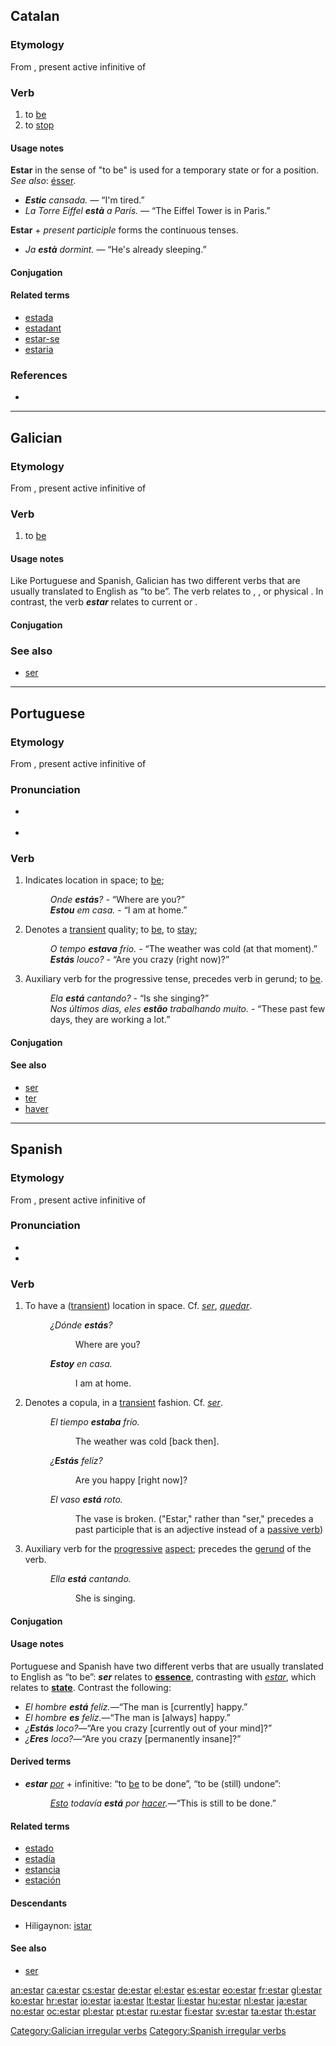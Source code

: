 ==Catalan==

===Etymology===
From {{etyl|la|ca}} {{term|stare|stāre|stand|lang=la}}, present active infinitive of {{term|sto|stō|stand|lang=la}}

===Verb===
{{ca-verb|pres_1_sg=estic|past_part=estat}}

# to [[be]]
# to [[stop]]

====Usage notes====
'''Estar''' in the sense of "to be" is used for a temporary state or for a position. ''See also'': [[ésser]].
* '''''Estic''' cansada.'' — “I'm tired.”
* ''La Torre Eiffel '''està''' a París.'' — “The Eiffel Tower is in Paris.”
'''Estar''' + ''present participle'' forms the continuous tenses.
* ''Ja '''està''' dormint.'' — “He's already sleeping.”

====Conjugation====
{{ca-conj|verb=estar
| pres_part=estant
| past_part=estat
| pres_ind_1_sg=estic
| pres_ind_2_sg=estàs
| pres_ind_3_sg=està
| pres_ind_1_pl=estem
| pres_ind_2_pl=esteu
| pres_ind_3_pl=estan
| impf_ind_1_sg=estava
| impf_ind_2_sg=estaves
| impf_ind_3_sg=estava
| impf_ind_1_pl=estàvem
| impf_ind_2_pl=estàveu
| impf_ind_3_pl=estaven
| futr_ind_1_sg=estaré
| futr_ind_2_sg=estaràs
| futr_ind_3_sg=estarà
| futr_ind_1_pl=estarem
| futr_ind_2_pl=estareu
| futr_ind_3_pl=estaran
| pret_ind_1_sg=estiguí
| pret_ind_2_sg=estigueres
| pret_ind_3_sg=estigué
| pret_ind_1_pl=estiguérem
| pret_ind_2_pl=estiguéreu
| pret_ind_3_pl=estigueren
| cond_1_sg=estaria
| cond_2_sg=estaries
| cond_3_sg=estaria
| cond_1_pl=estaríem
| cond_2_pl=estaríeu
| cond_3_pl=estarien
| pres_sub_1_sg=estigui
| pres_sub_2_sg=estiguis
| pres_sub_3_sg=estigui
| pres_sub_1_pl=estiguem
| pres_sub_2_pl=estigueu
| pres_sub_3_pl=estiguin
| impf_sub_1_sg=estigués
| impf_sub_2_sg=estiguessis
| impf_sub_3_sg=estigués
| impf_sub_1_pl=estiguéssim
| impf_sub_2_pl=estiguéssiu
| impf_sub_3_pl=estiguessin
| impr_2_sg=estigues
| impr_3_sg=estigui
| impr_1_pl=estiguem
| impr_2_pl=estigueu
| impr_3_pl=estiguin
}}

====Related terms====
* [[estada]]
* [[estadant]]
* [[estar-se]]
* [[estaria]]

===References===
* {{R:IEC4}}

----

==Galician==

===Etymology===
From {{etyl|la|gl}} {{term|stare|stāre|stand|lang=la}}, present active infinitive of {{term|sto|stō|stand|lang=la}}

===Verb===
{{gl-verb|est|ar|pres=estou|pret=estiven|part=estado}}

# to [[be]]

====Usage notes====
Like Portuguese and Spanish, Galician has two different verbs that are usually translated to English as “to be”.  The verb '''{{term|ser|lang=gl}}''' relates to {{term|essence}}, {{term|origin}}, or physical {{term|description}}.  In contrast, the verb '''''estar''''' relates to current {{term|state}} or {{term|position}}.

====Conjugation====
{{gl-conj (estar)}}

===See also===
* [[ser#Galician|ser]]

[[Category:Galician irregular verbs]]

----

==Portuguese==

===Etymology===
From {{etyl|la|pt}} {{term|stare|stāre|stand|lang=la}}, present active infinitive of {{term|sto|stō|stand|lang=la}}

===Pronunciation===
* {{a|Portugal}} {{IPA|/ʃtər/|lang=pt}}
* {{a|Brazil}} {{IPA|lang=pt|/esˈtar/|/isˈtar/|/iʃˈtar/|lang=pt}}

===Verb===
{{pt-verb||estar}}

# Indicates location in space; to [[be]];
#: ''Onde '''estás'''?'' - “Where are you?”
#: '''''Estou''' em casa.'' - “I am at home.”
# Denotes a [[transient]] quality; to [[be]], to [[stay]];
#: ''O tempo '''estava''' frio.'' - “The weather was cold (at that moment).”
#: '''''Estás''' louco?'' - “Are you crazy (right now)?”
# Auxiliary verb for the progressive tense, precedes verb in gerund; to [[be]].
#: ''Ela '''está''' cantando?'' - “Is she singing?”
#: ''Nos últimos dias, eles '''estão''' trabalhando muito.'' - “These past few days, they are working a lot.”

====Conjugation====
{{pt-conj||estar}}

====See also====
* [[ser]]
* [[ter]]
* [[haver]]

----

==Spanish==

===Etymology===
From {{etyl|la|es}} {{term|stare|stāre|stand|lang=la}}, present active infinitive of {{term|sto|stō|stand|lang=la}}

===Pronunciation===
* {{IPA|lang=es|/esˈtaɾ/}}
*{{audio|es-us-estar.ogg|Audio (US)}}

===Verb===
{{es-verb|est|ar|pres=estoy|pret=estuve}}

# To have a ([[transient]]) location in space. Cf. ''[[ser]]'', ''[[quedar]]''.
#: ''¿Dónde '''estás'''?''
#:: Where are you?
#: '''''Estoy''' en casa.''
#:: I am at home.
# Denotes a copula, in a [[transient]] fashion. Cf. ''[[ser]]''.
#: ''El tiempo '''estaba''' frío.''
#:: The weather was cold [back then].
#: ''¿'''Estás''' feliz?''
#:: Are you happy [right now]?
#: ''El vaso '''está''' roto.''
#:: The vase is broken. ("Estar," rather than "ser," precedes a past participle that is an adjective instead of a [[passive voice|passive verb]]) 
# Auxiliary verb for the [[progressive]] [[aspect]]; precedes the [[gerund]] of the verb.
#: ''Ella '''está''' cantando.''
#:: She is singing.

====Conjugation====
{{es-conj-ar (estar)}}

====Usage notes====
Portuguese and Spanish have two different verbs that are usually translated to English as “to be”: '''''ser''''' relates to '''[[essence]]''', contrasting with ''[[estar]]'', which relates to '''[[state]]'''.  Contrast the following:
* ''El hombre '''está''' felíz.''—“The man is [currently] happy.”
* ''El hombre '''es''' felíz.''—“The man is [always] happy.”
* ''¿'''Estás''' loco?''—“Are you crazy [currently out of your mind]?”
* ''¿'''Eres''' loco?''—“Are you crazy [permanently insane]?”

====Derived terms====
* '''''estar''' [[por]]'' + infinitive: “to [[be]] to be done”, “to be (still) undone”:
*: ''[[esto#Finnish|Esto]] todavía '''está''' por [[hacer]].''—“This is still to be done.”

====Related terms====
* [[estado]]
* [[estadía]]
* [[estancia]]
* [[estación]]

====Descendants====
* Hiligaynon: [[istar]]

====See also====
* [[ser]]

[[Category:Spanish irregular verbs]]

[[an:estar]]
[[ca:estar]]
[[cs:estar]]
[[de:estar]]
[[el:estar]]
[[es:estar]]
[[eo:estar]]
[[fr:estar]]
[[gl:estar]]
[[ko:estar]]
[[hr:estar]]
[[io:estar]]
[[ia:estar]]
[[lt:estar]]
[[li:estar]]
[[hu:estar]]
[[nl:estar]]
[[ja:estar]]
[[no:estar]]
[[oc:estar]]
[[pl:estar]]
[[pt:estar]]
[[ru:estar]]
[[fi:estar]]
[[sv:estar]]
[[ta:estar]]
[[th:estar]]